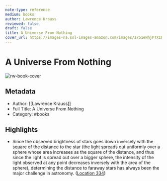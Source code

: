 ```yaml
---
note-type: reference
medium: books
author: Lawrence Krauss
reviewed: false
draft: false
title: A Universe From Nothing
cover_url: https://images-na.ssl-images-amazon.com/images/I/51eHhjPTXIL._SL200_.jpg
---
```

# A Universe From Nothing

![rw-book-cover](https://images-na.ssl-images-amazon.com/images/I/51eHhjPTXIL._SL200_.jpg)

## Metadata

- Author: [[Lawrence Krauss]]
- Full Title: A Universe From Nothing
- Category: #books

## Highlights

- Since the observed brightness of stars goes down inversely with the square of the distance to the star (the light spreads out uniformly over a sphere whose area increases as the square of the distance, and thus since the light is spread out over a bigger sphere, the intensity of the light observed at any point decreases inversely with the area of the sphere), determining the distance to faraway stars has always been the major challenge in astronomy. ([Location 334](https://readwise.io/to_kindle?action=open&asin=B004T4KQJS&location=334))
